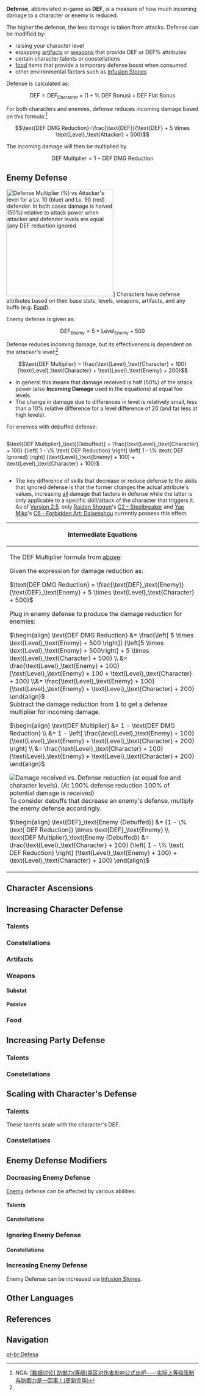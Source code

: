 {{See also|Resistance|Damage Reduction}}
{{Terminology Infobox
|image        = Icon Attribute Defense.png
|type         = Attributes
|type2        = Combat
|type3        = Game Systems
}}
'''Defense''', abbreviated in-game as '''DEF''', is a measure of how much incoming damage to a character or enemy is reduced.

The higher the defense, the less damage is taken from attacks. Defense can be modified by:
*raising your character level
*equipping [[artifacts]] or [[weapons]] that provide DEF or DEF% attributes
*certain character talents or constellations
*[[food]] items that provide a temporary defense boost when consumed
*other environmental factors such as [[Infusion Stone]]s

Defense is calculated as:
:<math>\text{DEF} = \text{DEF}_\text{Character} \times (1 + \% \text{ DEF Bonus}) + \text{DEF Flat Bonus}</math>

For both characters and enemies, defense reduces incoming damage based on this formula:<ref name="NGA1">NGA: [https://ngabbs.com/read.php?tid=23708327 <nowiki>[数据讨论]</nowiki> 防御力(等级)乘区对伤害影响公式出炉&mdash;&mdash;实际上等级压制与防御力是一回事！(更新完毕)]</ref>

:<math>\text{DEF DMG Reduction}=\frac{\text{DEF}}{\text{DEF} + 5 \times \text{Level}_\text{Attacker} + 500}</math>

The incoming damage will then be multiplied by

:<math>\text{DEF Multiplier}=1 - \text{DEF DMG Reduction}</math>

==Enemy Defense==
<!--keep important calculation stuff up here-->
[[File:damage vs defense graph.png|thumb|280px|Defense Multiplier (%) vs Attacker's level for a <font color=blue>Lv. 10</font> (blue) and <font color=red>Lv. 90</font> (red) defender.<br />In both cases damage is halved (50%) relative to attack power when attacker and defender levels are equal [any DEF reduction ignored]]]
Characters have defense attributes based on their base stats, levels, weapons, artifacts, and any buffs (e.g. [[Food]]).

Enemy defense is given as:
:<math>\text{DEF}_\text{Enemy} = 5 \times \text{Level}_\text{Enemy} + 500</math>

Defense reduces incoming damage, but its effectiveness is dependent on the attacker's level:<ref name="NGA1" />

:<math>\text{DEF Multiplier} = \frac{\text{Level}_\text{Character} + 100}{\text{Level}_\text{Character} + \text{Level}_\text{Enemy} + 200}</math>

*In general this means that damage received is  half (50%) of the attack power (also '''Incoming Damage''' used in the equations) at equal foe levels.
*The change in damage due to differences in level is relatively small, less than a 10% relative difference for a level difference of 20 (and far less at high levels).

For enemies with debuffed defense:
<div style="overflow-x:auto;"><math>\text{DEF Multiplier}_\text{(Debuffed)} = \frac{\text{Level}_\text{Character} + 100}
    {\left[ 1 - \% \text{ DEF Reduction} \right] \left[ 1 - \% \text{ DEF Ignored} \right] (\text{Level}_\text{Enemy} + 100) + \text{Level}_\text{Character} + 100}</math></div>

*The key difference of skills that decrease or reduce defense to the skills that ignored defense is that the former changes the actual attribute's values, increasing <u>all</u> damage that factors in defense while the latter is only applicable to a specific skill/attack of the character that triggers it. As of [[Version/2.5|Version 2.5]], only [[Raiden Shogun]]'s [[Steelbreaker|C2 - Steelbreaker]] and [[Yae Miko]]'s [[Forbidden Art: Daisesshou|C6 - Forbidden Art: Daisesshou]] currently possess this effect.

{|class="wikitable mw-collapsible mw-collapsed" data-expandtext="+" data-collapsetext="-" style="width: 100%"
!Intermediate Equations
|-
|
The DEF Multiplier formula from [[#Defense|above]]:

Given the expression for damage reduction as:

<math>\text{DEF DMG Reduction} = \frac{\text{DEF}_\text{Enemy}}{\text{DEF}_\text{Enemy} + 5 \times \text{Level}_\text{Character} + 500}</math>

Plug in enemy defense to produce the damage reduction for enemies:

<math display="block">\begin{align}
\text{DEF DMG Reduction}
  &= \frac{\left[ 5 \times \text{Level}_\text{Enemy} + 500 \right]}
    {\left[5 \times \text{Level}_\text{Enemy} + 500\right] + 5 \times \text{Level}_\text{Character} + 500}
\\
  &= \frac{\text{Level}_\text{Enemy} + 100}
    {\text{Level}_\text{Enemy} + 100 + \text{Level}_\text{Character} + 100}
\\&= \frac{\text{Level}_\text{Enemy} + 100}
    {\text{Level}_\text{Enemy} + \text{Level}_\text{Character} + 200}
\end{align}</math><br />
Subtract the damage reduction from 1 to get a defense multiplier for incoming damage.

<math display="block">\begin{align}
\text{DEF Multiplier}
  &= 1 - \text{DEF DMG Reduction}
\\
  &= 1 - \left[ \frac{\text{Level}_\text{Enemy} + 100}
    {\text{Level}_\text{Enemy} + \text{Level}_\text{Character} + 200} \right]
\\
  &= \frac{\text{Level}_\text{Character} + 100}
    {\text{Level}_\text{Enemy} + \text{Level}_\text{Character} + 200}
\end{align}</math>

[[File:damage vs defense debuff graph.png|thumb|Damage received vs. Defense reduction (at equal foe and character levels).<br />(At 100% defense reduction 100% of potential damage is received)]]
To consider debuffs that decrease an enemy's defense, multiply the enemy defense accordingly.

<math display="block">\begin{align}
\text{DEF}_\text{Enemy (Debuffed)}
  &= (1 - \% \text{ DEF Reduction}) \times \text{DEF}_\text{Enemy}
\\
 \text{DEF Multiplier}_\text{Enemy (Debuffed)} &= \frac{\text{Level}_\text{Character} + 100}
    {\left[ 1 - \% \text{ DEF Reduction} \right] (\text{Level}_\text{Enemy} + 100) + \text{Level}_\text{Character} + 100}
\end{align}</math>
|}

==Character Ascensions==
{{Characters by Ascension Stat Table|DEF}}

==Increasing Character Defense==
===Talents===
{{Talents by Category Table|DEF Increase Talents}}

===Constellations===
{{Constellations by Category Table|DEF Increase Constellations}}

===Artifacts===
{{Artifacts by Category Table|DEF Increase Artifacts}}

===Weapons===
====Substat====
{{Weapons by Category Table|DEF Substat Weapons}}

====Passive====
{{Weapons by Category Table|DEF Passive Weapons}}

===Food===
{{Food by Category Table|DEF Increase Dishes}}

==Increasing Party Defense==
===Talents===
{{Talents by Category Table|Party DEF Increase Talents}}

===Constellations===
{{Constellations by Category Table|Party DEF Increase Constellations}}

==Scaling with Character's Defense==
===Talents===
These talents scale with the character's DEF.
{{Talents by Category Table|DEF Scaling Talents}}

===Constellations===
{{Constellations by Category Table|DEF Scaling Constellations}}

==Enemy Defense Modifiers==
===Decreasing Enemy Defense===
[[Enemy]] defense can be affected by various abilities:
====Talents====
{{Talents by Category Table|DEF Reduction Talents}}
====Constellations====
{{Constellations by Category Table|DEF Reduction Constellations}}

===Ignoring Enemy Defense===
====Constellations====
{{Constellations by Category Table|DEF Ignore Constellations}}

===Increasing Enemy Defense===
Enemy Defense can be increased via {{Cryo}} [[Infusion Stone]]s.

==Other Languages==
{{Other Languages
|en       = {{tt|DEF|Defense}}
|zhs      = 防御力
|zhs_rm   = Fángyù-lì
|zht      = 防禦力
|zht_rm   = Fángyù-lì
|zh_tl    = Defensive Power
|ja       = 防御力
|ja_rm    = Bougyo-ryoku{{Assumed}}
|ja_tl    = Defensive Power
|ko       = {{tt|방어력|防禦力}}
|ko_rm    = Bang'eo-ryeok
|ko_tl    = Defensive Power
|es       = {{tt|DEF|Defensa}}
|es_tl    = {{tt|DEF|Defense}}
|fr       = {{tt|DÉF|Défense}}
|fr_tl    = {{tt|DEF|Defense}}
|ru       = Защита
|ru_tl    = 
|th       = พลังป้องกัน
|th_rm    = Phlang Pongkan
|th_tl    = Defense Power
|vi       = {{tt|Phòng Ngự|防御}}
|vi_tl    = Defense
|de       = {{tt|VTD|Verteidigung}}
|de_tl    = {{tt|DEF|Defense}}
|id       = {{tt|DEF|Defense}}
|pt       = {{tt|DEF|Defesa}}
|pt_tl    = {{tt|DEF|Defense}}
}}

==References==
{{Reflist}}

==Navigation==
{{Attribute Navbox}}
{{Combat Navbox|state=collapsed}}
[[pt-br:Defesa]]